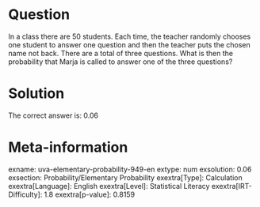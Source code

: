 Question
========

In a class there are 50 students. Each time, the teacher randomly chooses one student to answer one question and then the teacher puts the chosen name not back. There are a total of three questions. What is then the probability that Marja is called to answer one of the three questions?

Solution
========

The correct answer is: 0.06

Meta-information
================
exname: uva-elementary-probability-949-en
extype: num
exsolution: 0.06
exsection: Probability/Elementary Probability
exextra[Type]: Calculation
exextra[Language]: English
exextra[Level]: Statistical Literacy
exextra[IRT-Difficulty]: 1.8
exextra[p-value]: 0.8159
